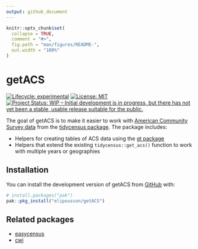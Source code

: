 ```yaml
---
output: github_document
---
```


<!-- README.md is generated from README.Rmd. Please edit that file -->

```r
knitr::opts_chunk$set(
  collapse = TRUE,
  comment = "#>",
  fig.path = "man/figures/README-",
  out.width = "100%"
)
```

# getACS

<!-- badges: start -->
[![Lifecycle: experimental](https://img.shields.io/badge/lifecycle-experimental-orange.svg)](https://lifecycle.r-lib.org/articles/stages.html#experimental)
 [![License: MIT](https://img.shields.io/badge/License-MIT-yellow.svg)](https://opensource.org/licenses/MIT)
[![Project Status: WIP – Initial development is in progress, but there has not yet been a stable, usable release suitable for the public.](https://www.repostatus.org/badges/latest/wip.svg)](https://www.repostatus.org/#wip)
<!-- badges: end -->

The goal of getACS is to make it easier to work with [American Community Survey data](https://www.census.gov/programs-surveys/acs) from the [tidycensus package](https://walker-data.com/tidycensus/). The package includes:

- Helpers for creating tables of ACS data using the [gt package](https://gt.rstudio.com/)
- Helpers that extend the existing `tidycensus::get_acs()` function to work with multiple years or geographies

## Installation

You can install the development version of getACS from [GitHub](https://github.com/) with:

``` r
# install.packages("pak")
pak::pkg_install("elipousson/getACS")
```

## Related packages

- [easycensus](https://github.com/CoryMcCartan/easycensus)
- [cwi](https://ct-data-haven.github.io/cwi/)

